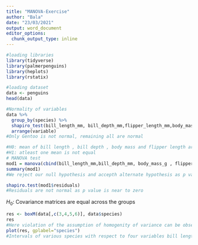 ```yaml
---
title: "MANOVA-Exercise"
author: "Bala"
date: "23/03/2021"
output: word_document
editor_options: 
  chunk_output_type: inline
---
```

```r
#loading libraries
library(tidyverse)
library(palmerpenguins)
library(heplots)
library(rstatix)

```
```r
#loading dataset
data <- penguins
head(data)
```

```r
#Normality of variables
data %>%
  group_by(species) %>%
  shapiro_test(bill_length_mm, bill_depth_mm,flipper_length_mm,body_mass_g) %>%
  arrange(variable)
#Only Gentoo is not normal, remaining all are normal
```



```r
#H0: mean of bill length , bill depth , body mass and flipper length are equal for all the species
#H1: atleast one mean is not equal
# MANOVA test 
mod1 = manova(cbind(bill_length_mm,bill_depth_mm, body_mass_g , flipper_length_mm) ~ species,data = data)
summary(mod1)
#We reject our null hypothesis and accepth alternate hypothesis as p value is significantly less and almost zero
```



```r
shapiro.test(mod1$residuals)
#Residuals are not normal as p value is near to zero
```

$H_0:$ Covariance matrices are equal across the groups
```r
res <- boxM(data[,c(3,4,5,6)], data$species)
res
#Here violation of the assumption of homogenity of variance can be observed as p value is tending to zero
plot(res, gplabel="species")
#Intervals of various species with respect to four variables bill length, bill depth , body mass and flipper length can be seen
```

